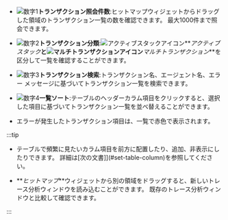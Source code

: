 <ImgLang img="analysis-tx-main.png" desc="トレース分析" />

-   ![数字1](/img/number-01.png)**トランザクション照会件数**:ヒットマップウィジェットからドラッグした領域のトランザクション一覧の数を確認できます。 最大1000件まで照会できます。

-   ![数字2](/img/number-02.png)**トランザクション分類**:![アクティブスタックアイコン](/img/ic-s-active-stack.svg)**_アクティブスタック_**と![マルチトランザクションアイコン](/img/ic-s-mult-transation.svg)**_マルチトランザクション_**を区分して一覧を確認することができます。

-   ![数字3](/img/number-03.png)**トランザクション検索**:トランザクション名、エージェント名、エラー メッセージに基づいてトランザクション一覧を検索できます。

-   ![数字4](/img/number-04.png)**一覧ソート**:テーブルのヘッダーカラム項目をクリックすると、選択した項目に基づいてトランザクション一覧を並べ替えることができます。

-   エラーが発生したトランザクション項目は、一覧で赤色で表示されます。

    <ImgLang img="analysis-tx-main-error.png" desc="トランザクション一覧" />

:::tip

-   テーブルで頻繁に見たいカラム項目を前方に配置したり、追加、非表示にしたりできます。 詳細は[次の文書]](#set-table-column)を参照してください。

-   **_ヒットマップ_**ウィジェットから別の領域をドラッグすると、新しいトレース分析ウィンドウを読み込むことができます。 既存のトレース分析ウィンドウと比較して確認できます。

:::
